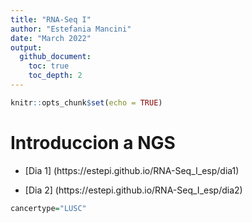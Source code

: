 ```yaml
---
title: "RNA-Seq I"
author: "Estefania Mancini"
date: "March 2022"
output:
  github_document:
    toc: true
    toc_depth: 2
---
```


```r
knitr::opts_chunk$set(echo = TRUE)
```


# Introduccion a NGS 

* [Dia 1] (https://estepi.github.io/RNA-Seq_I_esp/dia1)

* [Dia 2] (https://estepi.github.io/RNA-Seq_I_esp/dia2)


```r
cancertype="LUSC"
```

